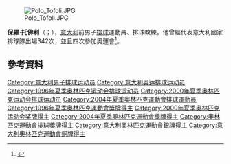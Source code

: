 [[File:Polo_Tofoli.JPG|thumb]]

'''保羅·托佛利'''（{{lang-it|Paolo Tofoli}}；{{bd|1966年|8月14日}}），[[意大利|意大利]]前男子[[排球|排球]]運動員、排球教練。他曾經代表意大利國家排球隊出場342次，並且四次參加奧運會<ref>{{Cite web |url=http://www.sports-reference.com/olympics/athletes/to/paolo-tofoli-1.html |title=Olympic results |access-date=2015-07-14 |archive-url=https://web.archive.org/web/20090409235923/http://www.sports-reference.com/olympics/athletes/to/paolo-tofoli-1.html |archive-date=2009-04-09 |dead-url=yes }}</ref>。

==參考資料==
{{Reflist}}

{{1996年夏季奥运会意大利男子排球阵容}}

{{Authority control}}
{{DEFAULTSORT:Tofoli, Paolo}}
[[Category:意大利男子排球运动员|Category:意大利男子排球运动员]]
[[Category:意大利奥运排球运动员|Category:意大利奥运排球运动员]]
[[Category:1996年夏季奥林匹克运动会排球运动员|Category:1996年夏季奥林匹克运动会排球运动员]]
[[Category:2000年夏季奥林匹克运动会排球运动员|Category:2000年夏季奥林匹克运动会排球运动员]]
[[Category:2004年夏季奧林匹克運動會排球運動員|Category:2004年夏季奧林匹克運動會排球運動員]]
[[Category:1996年夏季奧林匹克運動會獎牌得主|Category:1996年夏季奧林匹克運動會獎牌得主]]
[[Category:2000年夏季奥林匹克运动会奖牌得主|Category:2000年夏季奥林匹克运动会奖牌得主]]
[[Category:2004年夏季奧林匹克運動會獎牌得主|Category:2004年夏季奧林匹克運動會獎牌得主]]
[[Category:奧林匹克運動會排球獎牌得主|Category:奧林匹克運動會排球獎牌得主]]
[[Category:意大利奧林匹克運動會銀牌得主|Category:意大利奧林匹克運動會銀牌得主]]
[[Category:意大利奧林匹克運動會銅牌得主|Category:意大利奧林匹克運動會銅牌得主]]